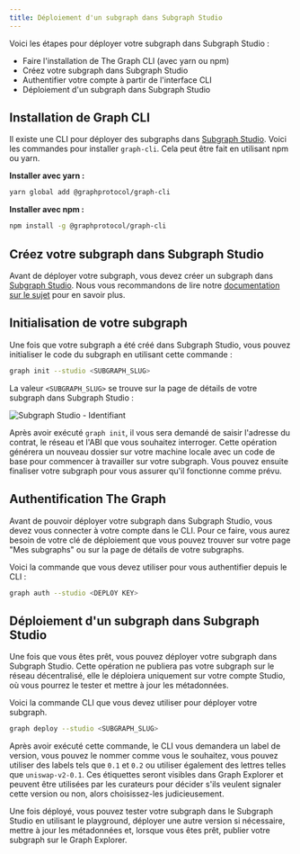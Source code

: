 ```yaml
---
title: Déploiement d'un subgraph dans Subgraph Studio
---
```


Voici les étapes pour déployer votre subgraph dans Subgraph Studio :

- Faire l'installation de The Graph CLI (avec yarn ou npm)
- Créez votre subgraph dans Subgraph Studio
- Authentifier votre compte à partir de l'interface CLI
- Déploiement d'un subgraph dans Subgraph Studio

## Installation de Graph CLI

Il existe une CLI pour déployer des subgraphs dans [Subgraph Studio](https://thegraph.com/studio/). Voici les commandes pour installer `graph-cli`. Cela peut être fait en utilisant npm ou yarn.

**Installer avec yarn :**

```bash
yarn global add @graphprotocol/graph-cli
```

**Installer avec npm :**

```bash
npm install -g @graphprotocol/graph-cli
```

## Créez votre subgraph dans Subgraph Studio

Avant de déployer votre subgraph, vous devez créer un subgraph dans [Subgraph Studio](https://thegraph.com/studio/). Nous vous recommandons de lire notre [documentation sur le sujet](/deploying/subgraph-studio) pour en savoir plus.

## Initialisation de votre subgraph

Une fois que votre subgraph a été créé dans Subgraph Studio, vous pouvez initialiser le code du subgraph en utilisant cette commande :

```bash
graph init --studio <SUBGRAPH_SLUG>
```

La valeur `<SUBGRAPH_SLUG>` se trouve sur la page de détails de votre subgraph dans Subgraph Studio :

![Subgraph Studio - Identifiant](/img/doc-subgraph-slug.png)

Après avoir exécuté `graph init`, il vous sera demandé de saisir l'adresse du contrat, le réseau et l'ABI que vous souhaitez interroger. Cette opération générera un nouveau dossier sur votre machine locale avec un code de base pour commencer à travailler sur votre subgraph. Vous pouvez ensuite finaliser votre subgraph pour vous assurer qu'il fonctionne comme prévu.

## Authentification The Graph

Avant de pouvoir déployer votre subgraph dans Subgraph Studio, vous devez vous connecter à votre compte dans le CLI. Pour ce faire, vous aurez besoin de votre clé de déploiement que vous pouvez trouver sur votre page "Mes subgraphs" ou sur la page de détails de votre subgraphs.

Voici la commande que vous devez utiliser pour vous authentifier depuis le CLI :

```bash
graph auth --studio <DEPLOY KEY>
```

## Déploiement d'un subgraph dans Subgraph Studio

Une fois que vous êtes prêt, vous pouvez déployer votre subgraph dans Subgraph Studio. Cette opération ne publiera pas votre subgraph sur le réseau décentralisé, elle le déploiera uniquement sur votre compte Studio, où vous pourrez le tester et mettre à jour les métadonnées.

Voici la commande CLI que vous devez utiliser pour déployer votre subgraph.

```bash
graph deploy --studio <SUBGRAPH_SLUG>
```

Après avoir exécuté cette commande, le CLI vous demandera un label de version, vous pouvez le nommer comme vous le souhaitez, vous pouvez utiliser des labels tels que `0.1` et `0.2` ou utiliser également des lettres telles que `uniswap-v2-0.1`. Ces étiquettes seront visibles dans Graph Explorer et peuvent être utilisées par les curateurs pour décider s'ils veulent signaler cette version ou non, alors choisissez-les judicieusement.

Une fois déployé, vous pouvez tester votre subgraph dans le Subgraph Studio en utilisant le playground, déployer une autre version si nécessaire, mettre à jour les métadonnées et, lorsque vous êtes prêt, publier votre subgraph sur le Graph Explorer.
